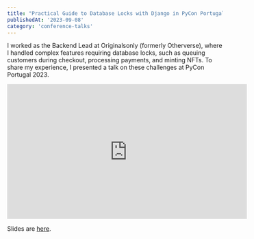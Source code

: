 ```yaml
---
title: "Practical Guide to Database Locks with Django in PyCon Portugal 2023"
publishedAt: '2023-09-08'
category: 'conference-talks'
---
```


I worked as the Backend Lead at Originalsonly (formerly Otherverse), where I handled complex features requiring database locks, such as queuing customers during checkout, processing payments, and minting NFTs. To share my experience, I presented a talk on these challenges at PyCon Portugal 2023.

<iframe width="560" height="315" src="https://www.youtube.com/embed/ixzPqspdYnU?si=8ZWsevCCNybd75xc" title="YouTube video player" frameborder="0" allow="accelerometer; autoplay; clipboard-write; encrypted-media; gyroscope; picture-in-picture; web-share" referrerpolicy="strict-origin-when-cross-origin" allowfullscreen></iframe>

Slides are [here](https://efe.me/pdfs/practical-guide-to-database-locks-with-django-pycon-portugal-23.pdf).
